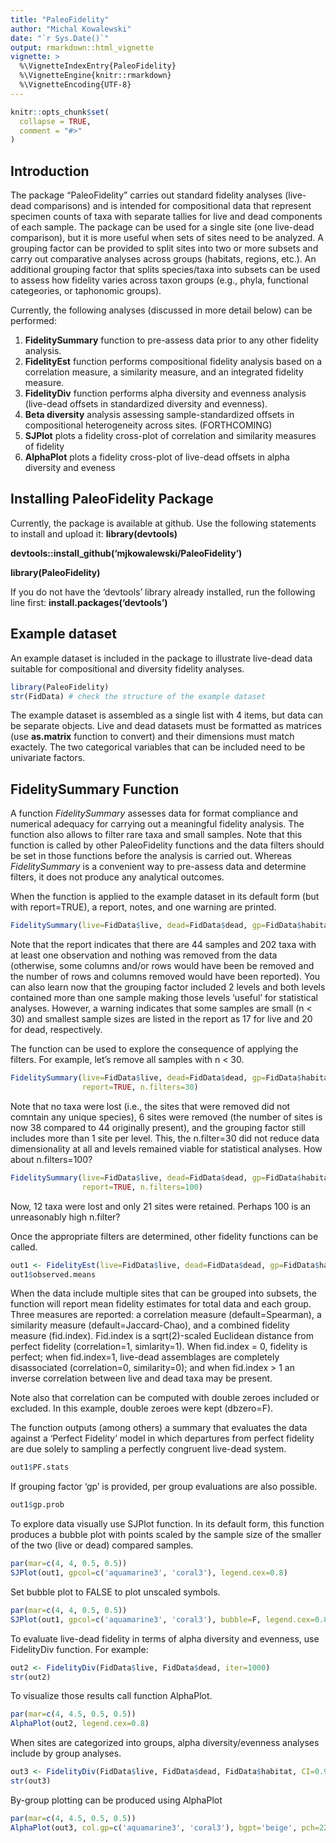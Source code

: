 ```yaml
---
title: "PaleoFidelity"
author: "Michal Kowalewski"
date: "`r Sys.Date()`"
output: rmarkdown::html_vignette
vignette: >
  %\VignetteIndexEntry{PaleoFidelity}
  %\VignetteEngine{knitr::rmarkdown}
  %\VignetteEncoding{UTF-8}
---
```


```r
knitr::opts_chunk$set(
  collapse = TRUE,
  comment = "#>"
)
```

## Introduction

The package "PaleoFidelity" carries out standard fidelity analyses (live-dead comparisons) and is intended for compositional data that represent specimen counts of taxa with separate tallies for live and dead components of each sample. The package can be used for a single site (one live-dead comparison), but it is more useful when sets of sites need to be analyzed. A grouping factor can be provided to split sites into two or more subsets and carry out comparative analyses across groups (habitats, regions, etc.). An additional grouping factor that splits species/taxa into subsets can be used to assess how fidelity varies across taxon groups (e.g., phyla, functional categeories, or taphonomic groups).

Currently, the following analyses (discussed in more detail below) can be performed:

1. __FidelitySummary__ function to pre-assess data prior to any other fidelity analysis.
2. __FidelityEst__ function performs compositional fidelity analysis based on a correlation measure, a similarity measure, and an integrated fidelity measure.
3. __FidelityDiv__ function performs alpha diversity and evenness analysis (live-dead offsets in standardized diversity and evenness).
4. __Beta diversity__ analysis assessing sample-standardized offsets in compositional heterogeneity across sites. (FORTHCOMING)
5. __SJPlot__ plots a fidelity cross-plot of correlation and similarity measures of fidelity 
6. __AlphaPlot__ plots a fidelity cross-plot of live-dead offsets in alpha diversity and eveness 

## Installing PaleoFidelity Package

Currently, the package is available at github. Use the following statements to install and upload it:
**library(devtools)**

**devtools::install_github('mjkowalewski/PaleoFidelity')**

**library(PaleoFidelity)**

If you do not have the 'devtools' library already installed, run the following line first: 
**install.packages('devtools')**

## Example dataset

An example dataset is included in the package to illustrate live-dead data suitable for compositional and diversity fidelity analyses.

```r
library(PaleoFidelity)
str(FidData) # check the structure of the example dataset
```

The example dataset is assembled as a single list with 4 items, but data can be separate objects. Live and dead datasets must be formatted as matrices (use __as.matrix__ function to convert) and their dimensions must match exactely. The two categorical variables that can be included need to be univariate factors.

## FidelitySummary Function

A function _FidelitySummary_ assesses data for format compliance and numerical adequacy for carrying out a meaningful fidelity analysis. The function also allows to filter rare taxa and small samples. Note that this function is called by other PaleoFidelity functions and the data filters should be set in those functions before the analysis is carried out. Whereas _FidelitySummary_ is a convenient way to pre-assess data and determine filters, it does not produce any analytical outcomes.

When the function is applied to the example dataset in its default form (but with report=TRUE), a report, notes, and one warning are printed.

```r
FidelitySummary(live=FidData$live, dead=FidData$dead, gp=FidData$habitat, report=TRUE)
```

Note that the report indicates that there are 44 samples and 202 taxa with at least one observation and nothing was removed from the data (otherwise, some columns and/or rows would have been be removed and the number of rows and columns removed would have been reported). You can also learn now that the grouping factor included 2 levels and both levels contained more than one sample making those levels 'useful' for statistical analyses. However, a warning indicates that some samples are small (n < 30) and smallest sample sizes are listed in the report as 17 for live and 20 for dead, respectively.

The function can be used to explore the consequence of applying the filters. For example, let's remove all samples with n < 30. 

```r
FidelitySummary(live=FidData$live, dead=FidData$dead, gp=FidData$habitat,
                report=TRUE, n.filters=30)
```

Note that no taxa were lost (i.e., the sites that were removed did not comntain any unique species), 6 sites were removed (the number of sites is now 38 compared to 44 originally present), and the grouping factor still includes more than 1 site per level. This, the n.filter=30 did not reduce data dimensionality at all and levels remained viable for statistical analyses. How about n.filters=100?

```r
FidelitySummary(live=FidData$live, dead=FidData$dead, gp=FidData$habitat,
                report=TRUE, n.filters=100)
```

Now, 12 taxa were lost and only 21 sites were retained. Perhaps 100 is an unreasonably high n.filter?

Once the appropriate filters are determined, other fidelity functions can be called. 

```r
out1 <- FidelityEst(live=FidData$live, dead=FidData$dead, gp=FidData$habitat, n.filters=30, dbzero=F, iter=99)
out1$observed.means
```

When the data include multiple sites that can be grouped into subsets, the function will report mean fidelity estimates for total data and each group. Three measures are reported: a correlation measure (default=Spearman), a similarity measure (default=Jaccard-Chao), and a combined fidelity measure (fid.index). Fid.index is a sqrt(2)-scaled Euclidean distance from perfect fidelity (correlation=1, simlarity=1). When fid.index = 0, fidelity is perfect; when fid.index=1, live-dead assemblages are completely disassociated (correlation=0, similarity=0); and when fid.index > 1 an inverse correlation between live and dead taxa may be present.

Note also that correlation can be computed with double zeroes included or excluded. In this example, double zeroes were kept (dbzero=F).

The function outputs (among others) a summary that evaluates the data against a 'Perfect Fidelity' model in which departures from perfect fidelity are due solely to sampling a perfectly congruent live-dead system.

```r
out1$PF.stats
```

If grouping factor 'gp' is provided, per group evaluations are also possible.

```r
out1$gp.prob
```

To explore data visually use SJPlot function. In its default form, this function produces a bubble plot with points scaled by the sample size of the smaller of the two (live or dead) compared samples.

```r
par(mar=c(4, 4, 0.5, 0.5))
SJPlot(out1, gpcol=c('aquamarine3', 'coral3'), legend.cex=0.8)
```

Set bubble plot to FALSE to plot unscaled symbols.

```r
par(mar=c(4, 4, 0.5, 0.5))
SJPlot(out1, gpcol=c('aquamarine3', 'coral3'), bubble=F, legend.cex=0.8)
```

To evaluate live-dead fidelity in terms of alpha diversity and evenness, use FidelityDiv function. For example:

```r
out2 <- FidelityDiv(FidData$live, FidData$dead, iter=1000)
str(out2)
```

To visualize those results call function AlphaPlot.

```r
par(mar=c(4, 4.5, 0.5, 0.5))
AlphaPlot(out2, legend.cex=0.8)
```

When sites are categorized into groups, alpha diversity/evenness analyses include by group analyses. 

```r
out3 <- FidelityDiv(FidData$live, FidData$dead, FidData$habitat, CI=0.95, iter=1000)
str(out3)
```

By-group plotting can be produced using AlphaPlot

```r
par(mar=c(4, 4.5, 0.5, 0.5))
AlphaPlot(out3, col.gp=c('aquamarine3', 'coral3'), bgpt='beige', pch=22, legend.cex=0.8)
```
